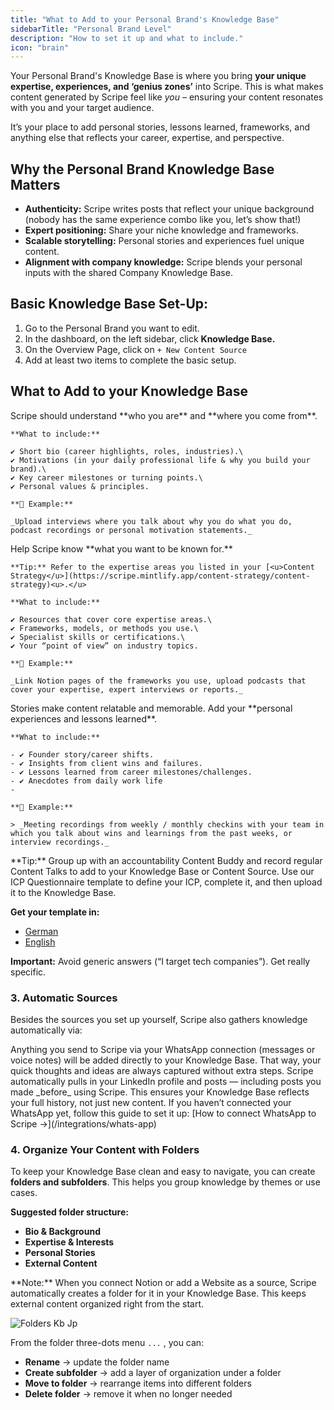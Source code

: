 ```yaml
---
title: "What to Add to your Personal Brand's Knowledge Base"
sidebarTitle: "Personal Brand Level"
description: "How to set it up and what to include."
icon: "brain"
---
```


Your Personal Brand's Knowledge Base is where you bring **your unique expertise, experiences, and ‘genius zones’** into Scripe. This is what makes content generated by Scripe feel like _you –_ ensuring your content resonates with you and your target audience.

It’s your place to add personal stories, lessons learned, frameworks, and anything else that reflects your career, expertise, and perspective.

## Why the Personal Brand Knowledge Base Matters

- **Authenticity:** Scripe writes posts that reflect your unique background (nobody has the same experience combo like you, let’s show that!)
- **Expert positioning:** Share your niche knowledge and frameworks.
- **Scalable storytelling:** Personal stories and experiences fuel unique content.
- **Alignment with company knowledge:** Scripe blends your personal inputs with the shared Company Knowledge Base.

## Basic Knowledge Base Set-Up:

1. Go to the Personal Brand you want to edit.
2. In the dashboard, on the left sidebar, click **Knowledge Base.**
3. On the Overview Page, click on `+ New Content Source`
4. Add at least two items to complete the basic setup.

## What to Add to your Knowledge Base

<CardGroup cols={1}>
  <Card title="Share Your Background & Career Journey" icon="book-user">
    Scripe should understand **who you are** and **where you come from**.

    **What to include:**

    ✔️ Short bio (career highlights, roles, industries).\
    ✔️ Motivations (in your daily professional life & why you build your brand).\
    ✔️ Key career milestones or turning points.\
    ✔️ Personal values & principles.

    **📝 Example:**

    _Upload interviews where you talk about why you do what you do, podcast recordings or personal motivation statements._
  </Card>
  <Card title="Document Your Expertise Areas" icon="sparkles">
    Help Scripe know **what you want to be known for.**

    **Tip:** Refer to the expertise areas you listed in your [<u>Content Strategy</u>](https://scripe.mintlify.app/content-strategy/content-strategy)<u>.</u>

    **What to include:**

    ✔️ Resources that cover core expertise areas.\
    ✔️ Frameworks, models, or methods you use.\
    ✔️ Specialist skills or certifications.\
    ✔️ Your “point of view” on industry topics.

    **📝 Example:**

    _Link Notion pages of the frameworks you use, upload podcasts that cover your expertise, expert interviews or reports._
  </Card>
  <Card title="Add Personal Stories & Anecdotes" icon="circle-user">
    Stories make content relatable and memorable. Add your **personal experiences and lessons learned**.

    **What to include:**

    - ✔️ Founder story/career shifts.
    - ✔️ Insights from client wins and failures.
    - ✔️ Lessons learned from career milestones/challenges.
    - ✔️ Anecdotes from daily work life
    - 

    **📝 Example:**

    > _Meeting recordings from weekly / monthly checkins with your team in which you talk about wins and learnings from the past weeks, or interview recordings._
  </Card>
</CardGroup>

<Tip>
  **Tip:** Group up with an accountability Content Buddy and record regular Content Talks to add to your Knowledge Base or Content Source.
</Tip>

<Tip>
  Use our ICP Questionnaire template to define your ICP, complete it, and then upload it to the Knowledge Base.

  **Get your template in:**

  - [German](https://docs.google.com/document/d/1_INzccuwM-ebcP2KZmEBJ1NMomHSYqCIpaqKzhyPReQ/edit?usp=sharing)
  - [English](https://docs.google.com/document/d/1oh4FvXvWrliZ6UmRiF05fwadGEp7-Jkg-_e_82S7H6Q/edit?usp=sharing)

  **Important:** Avoid generic answers (“I target tech companies”). Get really specific.
</Tip>

### 3. Automatic Sources

Besides the sources you set up yourself, Scripe also gathers knowledge automatically via:

<CardGroup cols={1}>
  <Card title="WhatsApp Connection">
    Anything you send to Scripe via your WhatsApp connection (messages or voice notes) will be added directly to your Knowledge Base. That way, your quick thoughts and ideas are always captured without extra steps.
  </Card>
  <Card title="LinkedIn Profile & Posts">
    Scripe automatically pulls in your LinkedIn profile and posts — including posts you made _before_ using Scripe. This ensures your Knowledge Base reflects your full history, not just new content.
  </Card>
</CardGroup>

<Tip>
  If you haven’t connected your WhatsApp yet, follow this guide to set it up: [How to connect WhatsApp to Scripe →](/integrations/whats-app)
</Tip>

### 4. Organize Your Content with Folders

To keep your Knowledge Base clean and easy to navigate, you can create **folders and subfolders**. This helps you group knowledge by themes or use cases.

**Suggested folder structure:**

- **Bio & Background**
- **Expertise & Interests**
- **Personal Stories**
- **External Content**

<Info>
  **Note:** When you connect Notion or add a Website as a source, Scripe automatically creates a folder for it in your Knowledge Base. This keeps external content organized right from the start.
</Info>

![Folders Kb Jp](/images/folders-kb.jpg)

From the folder three-dots menu `...` , you can:

- **Rename** → update the folder name
- **Create subfolder** → add a layer of organization under a folder
- **Move to folder** → rearrange items into different folders
- **Delete folder** → remove it when no longer needed